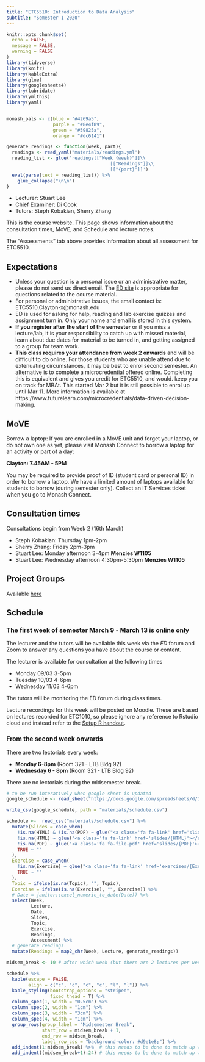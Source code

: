 ```yaml
---
title: "ETC5510: Introduction to Data Analysis"
subtitle: "Semester 1 2020"
---
```


```r
knitr::opts_chunk$set(
  echo = FALSE,
  message = FALSE,
  warning = FALSE
)
library(tidyverse)
library(knitr)
library(kableExtra)
library(glue)
library(googlesheets4)
library(lubridate)
library(ymlthis)
library(yaml)


monash_pals <- c(blue = "#4269a5",
                 purple = "#8e4f89", 
                 green = "#39825a", 
                 orange = "#dc6141")
```

```r
generate_readings <- function(week, part){
  readings <- read_yaml("materials/readings.yml")
  reading_list <- glue('readings[["Week {week}"]]\\
                                      [["Readings"]]\\
                                      [["{part}"]]')
  eval(parse(text = reading_list)) %>% 
    glue_collapse("\n\n")
}

```

- Lecturer: Stuart Lee
- Chief Examiner: Di Cook
- Tutors: Steph Kobakian, Sherry Zhang

This is the course website. This page shows information about the consultation times, MoVE, and Schedule and lecture notes.

The "Assessments" tab above provides information about all assessment for ETC5510.

## Expectations 

- Unless your question is a personal issue or an administrative matter, please do not send us direct email. The [ED site](https://edstem.org/) is appropriate for questions related to the course material.
- For personal or administrative issues, the email contact is: ETC5510.Clayton-x@monash.edu
- ED is used for asking for help, reading and lab exercise quizzes and assignment turn in. Only your name and email is stored in this system.
- **If you register after the start of the semester** or if you
  miss a lecture/lab, it is your responsibility to catch up with
  missed material, learn about due dates for material to be turned in,
  and getting assigned to a group for team work.
- **This class requires your attendance from week 2 onwards** and will be difficult 
to do online. For those students who are unable attend due to extenuating 
circumstances, it may be best to enrol second semester. An alternative is to complete
a microcredential offered online. Completing this is equivalent and gives you credit for ETC5510, and would. keep you on track for MBAt. This started Mar 2 but it is still possible to enrol up until Mar 11. More information is available at  https://www.futurelearn.com/microcredentials/data-driven-decision-making. 


## MoVE

Borrow a laptop: If you are enrolled in a MoVE unit and forget your laptop, or do not own one as yet, please visit Monash Connect to borrow a laptop for an activity or part of a day:

**Clayton: 7.45AM - 5PM**

You may be required to provide proof of ID (student card or personal ID) in order to borrow a laptop. We have a limited amount of laptops available for students to borrow (during semester only). Collect an IT Services ticket when you go to Monash Connect.

## Consultation times

Consultations begin from Week 2 (16th March)

- Steph Kobakian: Thursday 1pm-2pm
- Sherry Zhang: Friday 2pm-3pm
- Stuart Lee: Monday afternoon 3-4pm **Menzies W1105**
- Stuart Lee: Wednesday afternoon 4:30pm-5:30pm **Menzies W1105**

## Project Groups

Available [here](./groups.html)

## Schedule

### The first week of semester March 9 - March 13 is online only

The lecturer and the tutors will be available
this week via the *ED* forum and Zoom
to answer any questions you have about the course or content. 

The lecturer is available for consultation at the following times 

- Monday 09/03 3-5pm
- Tuesday 10/03 4-6pm
- Wednesday 11/03 4-6pm

The tutors will be monitoring the ED forum during class times.

Lecture recordings for this week will be posted on Moodle. These are based on lectures recorded for ETC1010, so please ignore any reference to Rstudio
cloud and instead refer to the [Setup R handout](slides/setup.html).  


### From the second week onwards
There are two lectorials every week:

* **Monday 6-8pm** (Room 321 - LTB Bldg 92)
* **Wednesday 6 - 8pm** (Room 321 - LTB Bldg 92)

There are no lectorials during the midsemester break.

```r
# to be run interatively when google sheet is updated
google_schedule <- read_sheet("https://docs.google.com/spreadsheets/d/1YkHiIwPxJbmWdsnjow_ju59QIwJVMMZEcWzqARpCkco/edit?usp=sharing")

write_csv(google_schedule, path = "materials/schedule.csv")
```


```r
schedule <-  read_csv("materials/schedule.csv") %>% 
  mutate(Slides = case_when(
    !is.na(HTML) & !is.na(PDF) ~ glue("<a class='fa fa-link' href='slides/{HTML}'></a> <a class='fa fa-file-pdf' href='slides/{PDF}'></a>"),
    !is.na(HTML) ~ glue("<a class='fa fa-link' href='slides/{HTML}'></a>"),
    !is.na(PDF) ~ glue("<a class='fa fa-file-pdf' href='slides/{PDF}'></a>"),
    TRUE ~ ""
  ),
  Exercise = case_when(
    !is.na(Exercise) ~ glue("<a class='fa fa-link' href='exercises/{Exercise}'></a>"),
    TRUE ~ ""
  ),
  Topic = ifelse(is.na(Topic), "", Topic),
  Exercise = ifelse(is.na(Exercise), "", Exercise)) %>% 
  # Date = janitor::excel_numeric_to_date(Date)) %>% 
  select(Week, 
         Lecture, 
         Date, 
         Slides, 
         Topic, 
         Exercise, 
         Readings, 
         Assessment) %>% 
  # generate readings
  mutate(Readings = map2_chr(Week, Lecture, generate_readings)) 

midsem_break <- 10 # after which week (but there are 2 lectures per week)

schedule %>% 
  kable(escape = FALSE, 
        align = c("c", "c", "c", "c", "l", "l")) %>% 
  kable_styling(bootstrap_options = "striped",
                fixed_thead = T) %>% 
  column_spec(1, width = "0.5cm") %>% 
  column_spec(2, width = "1cm") %>% 
  column_spec(3, width = "3cm") %>% 
  column_spec(4, width = "1cm") %>% 
  group_rows(group_label = "Midsemester Break", 
             start_row = midsem_break + 1, 
             end_row = midsem_break, 
             label_row_css = "background-color: #d9e1e8;") %>% 
  add_indent(1:midsem_break) %>%  # this needs to be done to match up with above
  add_indent((midsem_break+1):24) # this needs to be done to match up with above
```



